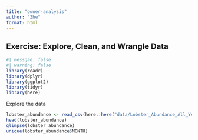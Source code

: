 ```yaml
---
title: "owner-analysis"
author: "Zhe"
format: html
---
```


## Exercise: Explore, Clean, and Wrangle Data
```r
#| messgae: false
#| warning: false 
library(readr)
library(dplyr)
library(ggplot2)
library(tidyr)
library(here)
```

Explore the data
```r
lobster_abundance <- read_csv(here::here("data/Lobster_Abundance_All_Years_20220829.csv"))
head(lobster_abundance)
glimpse(lobster_abundance)
unique(lobster_abundance$MONTH)
```

